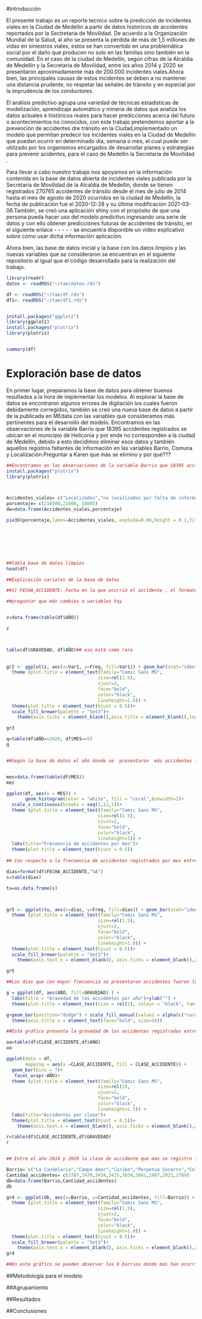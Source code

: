 
#Introducción

El presente trabajo es un reporte tecnico sobre la predicción de incidentes viales en la Ciudad de Medellin a partir de datos historicos de accidentes reportados por la Sectretaria de Movilidad. De acuerdo a la Organización Mundial de la Salud, al año se presenta la pérdida de más de 1,5 millones de vidas en siniestros viales, estos se han convertido en una problemática social por el daño que producen no solo en las familias sino también en la comunidad. En el caso de la ciudad de Medellín, según cifras de la Alcaldía de Medellín y la Secretaria de Movilidad, entre los años 2014 y 2020 se presentaron aproximadamente más de 200.000 incidentes viales.Ahora bien, las principales causas de estos incidentes se deben a no mantener una distancia prudente, no respetar las señales de tránsito y en especial por la imprudencia de los conductores. 

El análisis predictivo agrupa una variedad de técnicas estadísticas de modelización, aprendizaje automático y minería de datos que analiza los datos actuales e históricos reales para hacer predicciones acerca del futuro o acontecimientos no conocidos, con este trabajo pretendemos aportar  a la prevención de accidentes dre tránsito en la Ciudad,implementado un modelo que permitan predecir los incidentes viales  en la Ciudad de Medellín que puedan ocurrir en determinado día, semana o mes, el cual puede ser utilizado por los organismos encargados de desarrollar planes y estrategias para prevenir acidentes, para el caso de Medellin la Secretaria de Movilidad .

Para llevar a cabo nuestro trabajo nos apoyamos  en la información contenida en la base de datos abierta de incidentes viales publicada por la Secretaria de Movilidad de la Alcaldía de Medellín, donde se tienen registrados 270765  accidentes de tránsito  desde el mes de julio de 2014 hasta el mes de agosto de 2020 ocurridos en la ciudad de Medellín, la fecha de publicación fue el 2020-12-28 y su última modificación 2021-03-06.También, se creó una aplicación shiny con el propósito de que una persona pueda hacer uso del modelo predictivo ingresando una serie de datos y con ello obtener predicciones futuras de accidentes de tránsito, en el siguiente enlace - - - - - se encuentra disponible un video explicativo sobre cómo usar dicha información aplicación.

Ahora bien, las base de datos inicial y  la base con los datos limpios y las nuevas variables que se consideraron se encuentran en el siguiente repositorio al igual que el código desarrollado para la realización del trabajo.




```{r}
library(readr)
datos <- readRDS("~/tae/datos.rds")

df <- readRDS("~/tae/df.rds")
df1<- readRDS("~/tae/df1.rds")


install.packages("ggplot2")
library(ggplot2)
install.packages("plotrix")
library(plotrix)


summary(df)


```
# Exploración base de datos

En primer lugar, preparamos la base de datos para obtener buenos resultados a la hora de implementar los modelos. Al explorar la base de datos se encontraron algunos errores de digitación los cuales fueron debidamente corregidos, también se creó una nueva base de datos a partir de la publicada en MEdata con las variables que consideramos más pertinentes para el desarrollo del modelo. 
Encontramos en las observaciones de la variable Barrio que 18395 accidentes registrados   se ubican en el municipio de Heliconia y por ende no corresponden a la ciudad de Medellín, debido a esto decidimos eliminar esos datos y también aquellos registros faltantes de información en las variables Barrio, Comuna y Localización.Preguntar a Karen que más se elimino y por qué???



```{r}
##Encontramos en las observaciones de la variable Barrio que 18395 accidentes registrados   se ubican en el municipio de Heliconia y por ende no corresponden a la ciudad de Medellín, debido a esto decidimos eliminar esos datos y también aquellos registros faltantes de información en las variables Barrio, Comuna y Localización.Preguntar a Karen que más se elimino y por qué???
install.packages("plotrix")
library(plotrix)



Accidentes_viales= c("Localizados","no localizados por falta de información","localizados fuera de Medellin")
porcentaje= c(216500,21000, 18805)
dw=data.frame(Accidentes_viales,porcentaje)

pie3D(porcentaje,labes=Accidentes_viales, explode=0.06,height = 0.1,fill=dw$Accidentes_viales)



  




```

```{r}

##tabla base de datos limpios
head(df)

##Explicación variales de la base de datos

##1) FECHA_ACCIDENTE: Fecha en la que ocurrió el accidente , el formato es AÑO-MES-DI2) MES: Mes en que se presentó el accidente , la variable está enumerada del 1 al 12, comenzando desde enero3) AÑO: Año en el que se registró el accidente4) BARRIO:Lugar de Medellin donde se presentó el accidente5)CLASE_ACCIDENTE: Los accidentes se clasifican  en  atropello, choque,incendio,volcamiento,caída de ocupante y otros.6)GRAVEDAD: Gavedad del acidente(Solo daños, con heridos, con muertos)7)holi_bin: Días festivos en Colombia preguntar a karen si desde el 2014 8) preguntar si separaron las coordenadas9) Fechas especiales: Semana en la que se realiza la Feria de flores en Medellin (consultar fechas)

##preguntar que más cambios o variables hay


z=data.frame(table(df$AÑO))

z



table(df$GRAVEDAD, df$AÑO)## eso está como raro
 
 
gr2 <- ggplot(z, aes(x=Var1, y=Freq, fill=Var1)) + geom_bar(stat="identity",position = "dodge")+ labs(title="Accidentes por año")+
  theme (plot.title = element_text(family="Comic Sans MS",
                                  size=rel(1.5),  
                                  vjust=2,  
                                  face="bold", 
                                  color="black", 
                                  lineheight=1.0)) + 
  theme(plot.title = element_text(hjust = 0.5))+
  scale_fill_brewer(palette = "Set3")+
    theme(axis.ticks = element_blank(),axis.title = element_blank(),legend.position="none") 

gr2

q=table(df$AÑO==2020, df$MES==5)
q


##Según la base de datos el año donde se  presentaron  más accidentes fue el 2019 en comparación con los demás años, a pesar de que solo tenemos datos para el 2020 hasta el mes de junio se puede plantear que los accidentes en ese año hasta junio disminuyeron con respecto a los demás años esto puede ser a raíz del confinamiento por la pandemia.



```
```{r}
mes=data.frame(table(df$MES))
mes

ggplot(df, aes(x = MES)) + 
       geom_histogram(color = "white", fill = "coral",binwidth=1)+
  scale_x_continuous(breaks = seq(1,12,1))+
  theme (plot.title = element_text(family="Comic Sans MS",
                                  size=rel(1.5),  
                                  vjust=1,  
                                  face="bold", 
                                  color="black", 
                                  lineheight=1)) + 
  labs(title="Frecuencia de accidentes por mes")+
  theme(plot.title = element_text(hjust = 0.5))
    
## Con respecto a la frecuencia de accidentes registrados por mes entre 2014 y 2020 se puede observar que en el mes en que más se presentan incidentes viales es en Agosto, esto puede ser explicado porque en ese mes se lleva a cabo la Feria de Flores en la Ciudad de Medellin y por ende circulan más vehículos y peatones de lo normal. Asi mismo, podemos notar que el mes de abril es donde se han presentado menores accidentes.
```


```{r}
dias=format(df$FECHA_ACCIDENTE,"%A")
s=table(dias)

tu=as.data.frame(s)



gr5 <- ggplot(tu, aes(x=dias, y=Freq, fill=dias)) + geom_bar(stat="identity",position = "dodge")+ labs(title="Accidentes por dia de la semana")+coord_flip()+
  theme (plot.title = element_text(family="Comic Sans MS",
                                  size=rel(1.5),  
                                  vjust=2,  
                                  face="bold", 
                                  color="black", 
                                  lineheight=1.0)) + 
  theme(plot.title = element_text(hjust = 0.5))+
  scale_fill_brewer(palette = "Set3")+
    theme(axis.text.x = element_blank(), axis.ticks = element_blank(),axis.title = element_blank(),legend.position="none") 

gr5

##Los dias que con mayor frecuencia se presentaron accidentes fueron los martes y los viernes, seguido de los jueves.

```
```{r}
g = ggplot(df, aes(AÑO, fill=GRAVEDAD) ) +
  labs(title = "Gravedad de los accidentes por año")+ylab("") +
  theme(plot.title = element_text(size = rel(2), colour = "black", family = "Comic Sans MS"))

g+geom_bar(position="dodge") + scale_fill_manual(values = alpha(c("coral", "darkcyan","gray"), 1)) +
  theme(axis.title.x = element_text(face="bold", size=10))   

##Este gráfico presenta la gravedad de los accidentes registrados entre el 2014 y el 2020, se puede deducir que en todos los años los accidentes registrados en su mayoria presentan heridos,falta mirar bien lo de los muertos???

```

```{r}
aa=table(df$CLASE_ACCIDENTE,df$AÑO)
aa

ggplot(data = df,
       mapping = aes(x =CLASE_ACCIDENTE, fill = CLASE_ACCIDENTE)) +
  geom_bar(bins = 7)+
   facet_wrap(~AÑO)+
  theme (plot.title = element_text(family="Comic Sans MS",
                                  size=rel(2),  
                                  vjust=2,  
                                  face="bold", 
                                  color="black", 
                                  lineheight=1.5)) + 
  labs(title="Accidentes por clase")+
  theme(plot.title = element_text(hjust = 0.5))+
    theme(axis.text.x = element_blank(), axis.ticks = element_blank(),axis.title = element_blank())

r=table(df$CLASE_ACCIDENTE,df$GRAVEDAD)
r


## Entre el año 2014 y 2020 la clase de accidente que más se registro fue el choque,se puede ver que las clases  caida y atropello tienen en promedio un  comportamiento similar en cada uno de los años, ahora bien la clase incendio no es una variabale muy representativa ya que solo el 0.013% de los accidentes registrados pertenecen a la clase de incendio.También, en cuanto a la relación entre accidente por clase y gravedad del accidente la mayoria de accidentes de la clase atropello presentan heridos al igual que la clase caida ocupante. Asi mismo, el 63.3% de choques en la mayoria de los casos registrados ocasiona solo daños y el 37.8% con heridos. Finalmente, la clase de acccidente que más muertes provocó en ese periodo fue el choque.
```

```{r}

Barrio= c("La Candelaria","Campo Amor","Caribe","Perpetuo Socorro","Colon","Santa fe", "Cabecera San Antonio de Prado","Conquistadores","Villa Nueva")
Cantidad_accidentes= c(3707,3479,3434,3425,3034,3001,2987,2921,2789)
db=data.frame(Barrio,Cantidad_accidentes)
db

gr4 <- ggplot(db, aes(x=Barrio, y=Cantidad_accidentes, fill=Barrio)) + geom_bar(stat="identity")+ labs(title="Barrios donde se presentaron más accidentes")+
  theme (plot.title = element_text(family="Comic Sans MS",
                                  size=rel(1.5),  
                                  vjust=2,  
                                  face="bold", 
                                  color="black", 
                                  lineheight=1.0)) + 
  theme(plot.title = element_text(hjust = 0.5))+
  scale_fill_brewer(palette = "Set3")+
    theme(axis.text.x = element_blank(), axis.ticks = element_blank(),axis.title = element_blank()) 
gr4

##En este gráfico se pueden observar los 9 barrios donde más han ocurrido accidentes,La Candelaria es el sector que encabeza la lista,cabe reslatar que  dicho lugar está ubicado en el centro de la Ciudad y allí hay un alto flujo de vehículos y peatones, esto puede explicar la cantidad de accidentes registrados en la zona. En cuanto a los lugares donde se presentaron menos accidentes estos son los corregimientos ya que están en con flujos de tráfico,esto  exceptuando San Antonio de Prado. 
```

##Metodología para el modelo

##Agrupamiento

##Resultados

##Conclusiones















